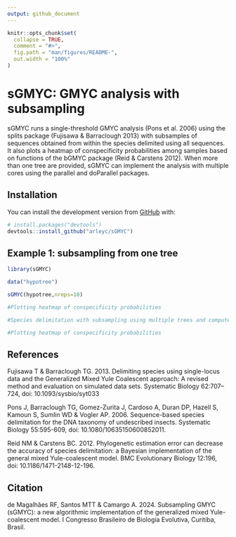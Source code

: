 ```yaml
---
output: github_document
---
```


<!-- README.md is generated from README.Rmd. Please edit that file -->

```r
knitr::opts_chunk$set(
  collapse = TRUE,
  comment = "#>",
  fig.path = "man/figures/README-",
  out.width = "100%"
)
```

# sGMYC: GMYC analysis with subsampling

<!-- badges: start -->
<!-- badges: end -->

sGMYC runs a single-threshold GMYC analysis (Pons et al. 2006) using the splits package (Fujisawa & Barraclough 2013) with 
subsamples of sequences obtained from within the species 
delimited using all sequences. It also plots a heatmap of 
conspecificity probabilities among samples based on functions 
of the bGMYC package (Reid & Carstens 2012). When more than one tree are provided, sGMYC can implement the analysis with multiple cores using the parallel and doParallel packages.

## Installation

You can install the development version from [GitHub](https://github.com/) with:

``` r
# install.packages("devtools")
devtools::install_github("arleyc/sGMYC")
```
## Example 1: subsampling from one tree

```r
library(sGMYC)

data("hypotree")

sGMYC(hypotree,nreps=10)

#Plotting heatmap of conspecificity probabilities

```

```r
#Species delimitation with subsampling using multiple trees and computer cores

#Plotting heatmap of conspecificity probabilities
```

## References

Fujisawa T & Barraclough TG. 2013. Delimiting species using single-locus data and the Generalized Mixed Yule Coalescent approach: A revised method and evaluation on simulated data sets. Systematic Biology 62:707–724, doi: 10.1093/sysbio/syt033

Pons J, Barraclough TG, Gomez-Zurita J, Cardoso A, Duran DP, Hazell S, Kamoun S, Sumlin WD & Vogler AP. 2006. Sequence-based species delimitation for the DNA taxonomy of undescribed insects. Systematic Biology 55:595-609, doi: 10.1080/10635150600852011.

Reid NM & Carstens BC. 2012. Phylogenetic estimation error can decrease the accuracy of species delimitation: a Bayesian implementation of the general mixed Yule-coalescent model. BMC Evolutionary Biology 12:196, doi: 10.1186/1471-2148-12-196.

## Citation

de Magalhães RF, Santos MTT & Camargo A. 2024. Subsampling GMYC (sGMYC): a new algorithmic implementation of the generalized mixed Yule-coalescent model. I Congresso Brasileiro de Biologia Evolutiva, Curitiba, Brasil.
